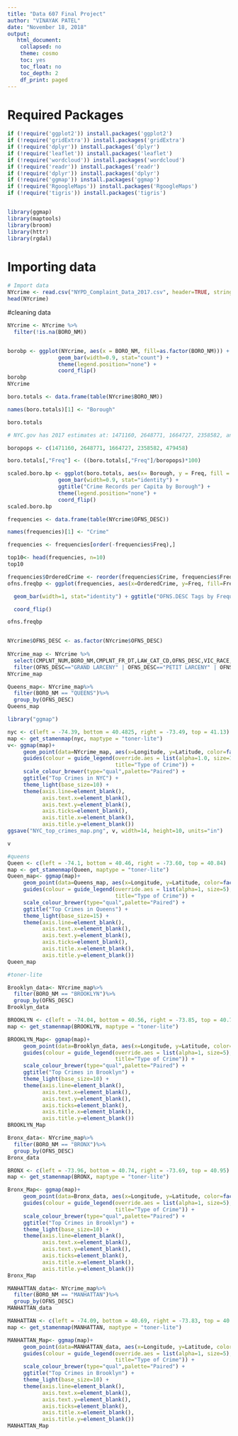 ```yaml
---
title: "Data 607 Final Project"
author: "VINAYAK PATEL"
date: "November 18, 2018"
output:
   html_document:
    collapsed: no
    theme: cosmo
    toc: yes
    toc_float: no
    toc_depth: 2
    df_print: paged
---
```


# **Required Packages**
```r
if (!require('ggplot2')) install.packages('ggplot2')
if (!require('gridExtra')) install.packages('gridExtra')
if (!require('dplyr')) install.packages('dplyr')
if (!require('leaflet')) install.packages('leaflet')
if (!require('wordcloud')) install.packages('wordcloud')
if (!require('readr')) install.packages('readr')
if (!require('dplyr')) install.packages('dplyr')
if (!require('ggmap')) install.packages('ggmap')
if (!require('RgoogleMaps')) install.packages('RgoogleMaps')
if (!require('tigris')) install.packages('tigris')


library(ggmap)
library(maptools)
library(broom)
library(httr)
library(rgdal)

```

# **Importing data**
```r
# Import data
NYcrime <- read.csv("NYPD_Complaint_Data_2017.csv", header=TRUE, stringsAsFactors = FALSE, na.strings = c("", "NA"))
head(NYcrime)

```

#cleaning data

```r
NYcrime <- NYcrime %>%
  filter(!is.na(BORO_NM))


borobp <- ggplot(NYcrime, aes(x = BORO_NM, fill=as.factor(BORO_NM))) + 
                geom_bar(width=0.9, stat="count") + 
                theme(legend.position="none") + 
                coord_flip()
borobp 
NYcrime

boro.totals <- data.frame(table(NYcrime$BORO_NM))

names(boro.totals)[1] <- "Borough"

boro.totals

# NYC.gov has 2017 estimates at: 1471160, 2648771, 1664727, 2358582, and 479458 for BX, BK, MH, QN, and SI respectively.

boropops <- c(1471160, 2648771, 1664727, 2358582, 479458)

boro.totals[,"Freq"] <- ((boro.totals[,"Freq"]/boropops)*100)

scaled.boro.bp <- ggplot(boro.totals, aes(x= Borough, y = Freq, fill = as.factor(boro.totals$Borough))) +
                geom_bar(width=0.9, stat="identity") + 
                ggtitle("Crime Records per Capita by Borough") + 
                theme(legend.position="none") + 
                coord_flip()
scaled.boro.bp

```
```r

frequencies <- data.frame(table(NYcrime$OFNS_DESC))

names(frequencies)[1] <- "Crime"

frequencies <- frequencies[order(-frequencies$Freq),]

top10<- head(frequencies, n=10)
top10

frequencies$OrderedCrime <- reorder(frequencies$Crime, frequencies$Freq)
ofns.freqbp <- ggplot(frequencies, aes(x=OrderedCrime, y=Freq, fill=Freq)) +

  geom_bar(width=1, stat="identity") + ggtitle("OFNS.DESC Tags by Frequency") +

  coord_flip()

ofns.freqbp



```

```r
NYcrime$OFNS_DESC <- as.factor(NYcrime$OFNS_DESC)
  
NYcrime_map <- NYcrime %>%
  select(CMPLNT_NUM,BORO_NM,CMPLNT_FR_DT,LAW_CAT_CD,OFNS_DESC,VIC_RACE, VIC_SEX, Latitude,Longitude)%>%
  filter(OFNS_DESC=="GRAND LARCENY" | OFNS_DESC=="PETIT LARCENY" | OFNS_DESC=="HARRASSMENT 2"	| OFNS_DESC=="CRIMINAL MISCHIEF & RELATED OF" | OFNS_DESC=="OFF. AGNST PUB ORD SENSBLTY &" | OFNS_DESC== "THEFT-FRAUDS" | OFNS_DESC=="SEX CRIMES" | OFNS_DESC== "ASSAULT 3 & RELATED OFFENSES" | OFNS_DESC=="MISCELLANEOUS PENAL LAW" | OFNS_DESC== "FRAUDS")
NYcrime_map

Queens_map<- NYcrime_map%>%
  filter(BORO_NM == "QUEENS")%>% 
  group_by(OFNS_DESC)
Queens_map


```

```r
library("ggmap")

nyc <- c(left = -74.39, bottom = 40.4825, right = -73.49, top = 41.13)
map <- get_stamenmap(nyc, maptype = "toner-lite")
v<- ggmap(map)+
     geom_point(data=NYcrime_map, aes(x=Longitude, y=Latitude, color=factor(NYcrime_map$OFNS_DESC)), alpha=0.05) +
     guides(colour = guide_legend(override.aes = list(alpha=1.0, size=1.0),
                                  title="Type of Crime")) +
     scale_colour_brewer(type="qual",palette="Paired") + 
     ggtitle("Top Crimes in NYC") +
     theme_light(base_size=10) +
     theme(axis.line=element_blank(),
           axis.text.x=element_blank(),
           axis.text.y=element_blank(),
           axis.ticks=element_blank(),
           axis.title.x=element_blank(),
           axis.title.y=element_blank())
ggsave("NYC_top_crimes_map.png", v, width=14, height=10, units="in")

v
```
```r
#queens 
Queen <- c(left = -74.1, bottom = 40.46, right = -73.60, top = 40.84)
map <- get_stamenmap(Queen, maptype = "toner-lite")
Queen_map<- ggmap(map)+
     geom_point(data=Queens_map, aes(x=Longitude, y=Latitude, color=factor(Queens_map$OFNS_DESC)), alpha=1) +
     guides(colour = guide_legend(override.aes = list(alpha=1, size=5),
                                  title="Type of Crime")) +
     scale_colour_brewer(type="qual",palette="Paired") + 
     ggtitle("Top Crimes in Queens") +
     theme_light(base_size=15) +
     theme(axis.line=element_blank(),
           axis.text.x=element_blank(),
           axis.text.y=element_blank(),
           axis.ticks=element_blank(),
           axis.title.x=element_blank(),
           axis.title.y=element_blank())
Queen_map

#toner-lite
```


```r
Brooklyn_data<- NYcrime_map%>%
  filter(BORO_NM == "BROOKLYN")%>% 
  group_by(OFNS_DESC)
Brooklyn_data

BROOKLYN <- c(left = -74.04, bottom = 40.56, right = -73.85, top = 40.742)
map <- get_stamenmap(BROOKLYN, maptype = "toner-lite")

BROOKLYN_Map<- ggmap(map)+
     geom_point(data=Brooklyn_data, aes(x=Longitude, y=Latitude, color=factor(Brooklyn_data$OFNS_DESC)), alpha=1.0) +
     guides(colour = guide_legend(override.aes = list(alpha=1, size=5),
                                  title="Type of Crime")) +
     scale_colour_brewer(type="qual",palette="Paired") + 
     ggtitle("Top Crimes in Brooklyn") +
     theme_light(base_size=10) +
     theme(axis.line=element_blank(),
           axis.text.x=element_blank(),
           axis.text.y=element_blank(),
           axis.ticks=element_blank(),
           axis.title.x=element_blank(),
           axis.title.y=element_blank())
BROOKLYN_Map

```


```r
Bronx_data<- NYcrime_map%>%
  filter(BORO_NM == "BRONX")%>% 
  group_by(OFNS_DESC)
Bronx_data

BRONX <- c(left = -73.96, bottom = 40.74, right = -73.69, top = 40.95)
map <- get_stamenmap(BRONX, maptype = "toner-lite")

Bronx_Map<- ggmap(map)+
     geom_point(data=Bronx_data, aes(x=Longitude, y=Latitude, color=factor(Bronx_data$OFNS_DESC)), alpha=1.0) +
     guides(colour = guide_legend(override.aes = list(alpha=1, size=5),
                                  title="Type of Crime")) +
     scale_colour_brewer(type="qual",palette="Paired") + 
     ggtitle("Top Crimes in Brooklyn") +
     theme_light(base_size=10) +
     theme(axis.line=element_blank(),
           axis.text.x=element_blank(),
           axis.text.y=element_blank(),
           axis.ticks=element_blank(),
           axis.title.x=element_blank(),
           axis.title.y=element_blank())
Bronx_Map
```

```r
MANHATTAN_data<- NYcrime_map%>%
  filter(BORO_NM == "MANHATTAN")%>% 
  group_by(OFNS_DESC)
MANHATTAN_data

MANHATTAN <- c(left = -74.09, bottom = 40.69, right = -73.83, top = 40.89)
map <- get_stamenmap(MANHATTAN, maptype = "toner-lite")

MANHATTAN_Map<- ggmap(map)+
     geom_point(data=MANHATTAN_data, aes(x=Longitude, y=Latitude, color=factor(MANHATTAN_data$OFNS_DESC)), alpha=1.0) +
     guides(colour = guide_legend(override.aes = list(alpha=1, size=5),
                                  title="Type of Crime")) +
     scale_colour_brewer(type="qual",palette="Paired") + 
     ggtitle("Top Crimes in Brooklyn") +
     theme_light(base_size=10) +
     theme(axis.line=element_blank(),
           axis.text.x=element_blank(),
           axis.text.y=element_blank(),
           axis.ticks=element_blank(),
           axis.title.x=element_blank(),
           axis.title.y=element_blank())
MANHATTAN_Map
```

